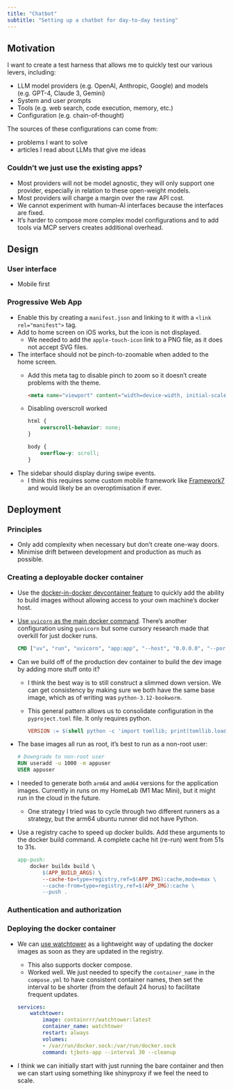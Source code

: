 ```yaml
---
title: "Chatbot"
subtitle: "Setting up a chatbot for day-to-day testing"
---
```


## Motivation

I want to create a test harness that allows me to quickly test our various levers, including:

-   LLM model providers (e.g. OpenAI, Anthropic, Google) and models (e.g. GPT-4, Claude 3, Gemini)
-   System and user prompts
-   Tools (e.g. web search, code execution, memory, etc.)
-   Configuration (e.g. chain-of-thought)

The sources of these configurations can come from:

-   problems I want to solve
-   articles I read about LLMs that give me ideas

### Couldn't we just use the existing apps?

-   Most providers will not be model agnostic, they will only support one provider, especially in relation to these open-weight models.
-   Most providers will charge a margin over the raw API cost.
-   We cannot experiment with human-AI interfaces because the interfaces are fixed.
-   It's harder to compose more complex model configurations and to add tools via MCP servers creates additional overhead.

## Design

### User interface

-   Mobile first

### Progressive Web App

-   Enable this by creating a `manifest.json` and linking to it with a `<link rel="manifest">` tag.
-   Add to home screen on iOS works, but the icon is not displayed.
    -   We needed to add the `apple-touch-icon` link to a PNG file, as it does not accept SVG files.
-   The interface should not be pinch-to-zoomable when added to the home screen.
    -   Add this meta tag to disable pinch to zoom so it doesn't create problems with the theme.
        
        ``` html
        <meta name="viewport" content="width=device-width, initial-scale=1, maximum-scale=1, user-scalable=no, viewport-fit=cover"/>
        ```
    - Disabling overscroll worked 

        ```css 
        html {
            overscroll-behavior: none;
        }

        body {
            overflow-y: scroll;
        }
        ```
- The sidebar should display during swipe events.
    - I think this requires some custom mobile framework like [Framework7](https://framework7.io) and would likely be an overoptimisation if ever.

## Deployment

### Principles

-   Only add complexity when necessary but don't create one-way doors.
-   Minimise drift between development and production as much as possible.

### Creating a deployable docker container

-   Use the [docker-in-docker devcontainer feature](https://github.com/devcontainers/features/blob/main/src/docker-in-docker/README.md) to quickly add the ability to build images without allowing access to your own machine's docker host.

-   [Use `uvicorn` as the main docker command](https://hosting.analythium.io/containerizing-shiny-for-python-and-shinylive-applications/). There's another configuration using `gunicorn` but some cursory research made that overkill for just docker runs.

    ``` dockerfile
    CMD ["uv", "run", "uvicorn", "app:app", "--host", "0.0.0.0", "--port", "8080"]
    ```

-   Can we build off of the production dev container to build the dev image by adding more stuff onto it?

    -   I think the best way is to still construct a slimmed down version. We can get consistency by making sure we both have the same base image, which as of writing was `python-3.12-bookworm`.

    -   This general pattern allows us to consolidate configuration in the `pyproject.toml` file. It only requires python.

        ``` makefile
        VERSION := $(shell python -c 'import tomllib; print(tomllib.load(open("pyproject.toml", "rb"))["project"]["version"])')
        ```

-   The base images all run as root, it's best to run as a non-root user:

    ``` dockerfile
    # Downgrade to non-root user 
    RUN useradd -u 1000 -m appuser
    USER appuser
    ```

-   I needed to generate both `arm64` and `amd64` versions for the application images. Currently in runs on my HomeLab (M1 Mac Mini), but it might run in the cloud in the future.

    -   One strategy I tried was to cycle through two different runners as a strategy, but the arm64 ubuntu runner did not have Python.

-   Use a registry cache to speed up docker builds. Add these arguments to the docker build command. A complete cache hit (re-run) went from 51s to 31s.

    ``` makefile
    app-push:
        docker buildx build \
            $(APP_BUILD_ARGS) \
            --cache-to=type=registry,ref=$(APP_IMG):cache,mode=max \
            --cache-from=type=registry,ref=$(APP_IMG):cache \
            --push . 
    ```

### Authentication and authorization

### Deploying the docker container

-   We can [use watchtower](https://containrrr.dev/watchtower/) as a lightweight way of updating the docker images as soon as they are updated in the registry.

    -   This also supports docker compose.
    -   Worked well. We just needed to specify the `container_name` in the `compose.yml` to have consistent container names, then set the interval to be shorter (from the default 24 horus) to facilitate frequent updates.

    ``` yaml
    services:
        watchtower:
            image: containrrr/watchtower:latest
            container_name: watchtower
            restart: always
            volumes:
            - /var/run/docker.sock:/var/run/docker.sock
            command: tjbots-app --interval 30 --cleanup
    ```

-   I think we can initially start with just running the bare container and then we can start using something like shinyproxy if we feel the need to scale.